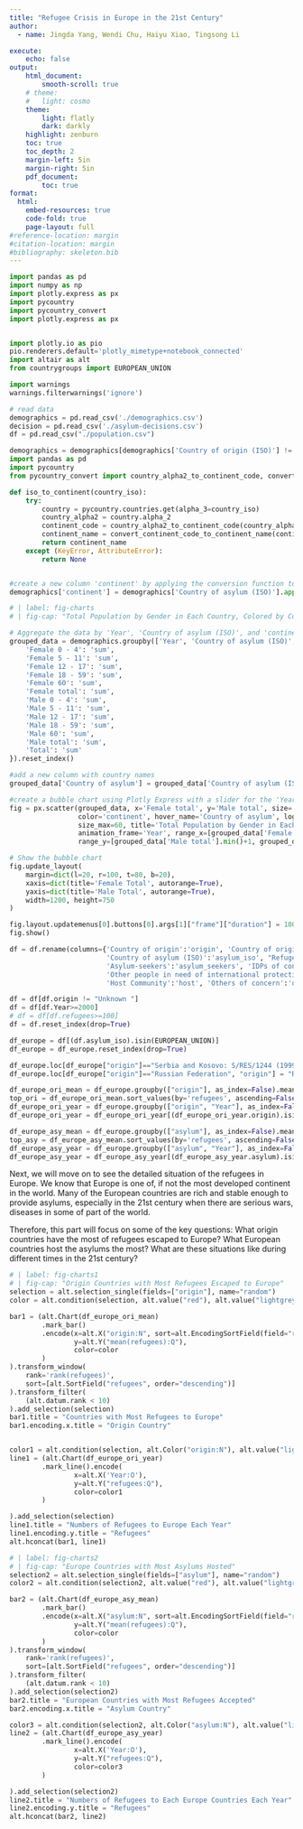 ```yaml
---
title: "Refugee Crisis in Europe in the 21st Century"
author:
  - name: Jingda Yang, Wendi Chu, Haiyu Xiao, Tingsong Li

execute:
    echo: false
output:
    html_document:
        smooth-scroll: true
    # theme:
    #   light: cosmo
    theme:
        light: flatly
        dark: darkly
    highlight: zenburn
    toc: true
    toc_depth: 2
    margin-left: 5in
    margin-right: 5in
    pdf_document:
        toc: true
format:
  html:
    embed-resources: true
    code-fold: true
    page-layout: full
#reference-location: margin
#citation-location: margin
#bibliography: skeleton.bib
---
```


```python
import pandas as pd
import numpy as np
import plotly.express as px
import pycountry
import pycountry_convert
import plotly.express as px


import plotly.io as pio
pio.renderers.default='plotly_mimetype+notebook_connected'
import altair as alt
from countrygroups import EUROPEAN_UNION

import warnings
warnings.filterwarnings('ignore')
```

```python
# read data
demographics = pd.read_csv('./demographics.csv')
decision = pd.read_csv('./asylum-decisions.csv')
df = pd.read_csv("./population.csv")
```

```python
demographics = demographics[demographics['Country of origin (ISO)'] != demographics['Country of asylum (ISO)']]
import pandas as pd
import pycountry
from pycountry_convert import country_alpha2_to_continent_code, convert_continent_code_to_continent_name

def iso_to_continent(country_iso):
    try:
        country = pycountry.countries.get(alpha_3=country_iso)
        country_alpha2 = country.alpha_2
        continent_code = country_alpha2_to_continent_code(country_alpha2)
        continent_name = convert_continent_code_to_continent_name(continent_code)
        return continent_name
    except (KeyError, AttributeError):
        return None


#create a new column 'continent' by applying the conversion function to the 'Country of asylum (ISO)' column
demographics['continent'] = demographics['Country of asylum (ISO)'].apply(iso_to_continent)
```

```python
# | label: fig-charts
# | fig-cap: "Total Population by Gender in Each Country, Colored by Continent"

# Aggregate the data by 'Year', 'Country of asylum (ISO)', and 'continent', summing the values for each age group and gender
grouped_data = demographics.groupby(['Year', 'Country of asylum (ISO)', 'continent']).agg({
    'Female 0 - 4': 'sum',
    'Female 5 - 11': 'sum',
    'Female 12 - 17': 'sum',
    'Female 18 - 59': 'sum',
    'Female 60': 'sum',
    'Female total': 'sum',
    'Male 0 - 4': 'sum',
    'Male 5 - 11': 'sum',
    'Male 12 - 17': 'sum',
    'Male 18 - 59': 'sum',
    'Male 60': 'sum',
    'Male total': 'sum',
    'Total': 'sum'
}).reset_index()

#add a new column with country names
grouped_data['Country of asylum'] = grouped_data['Country of asylum (ISO)'].apply(lambda x: pycountry.countries.get(alpha_3=x).name)

#create a bubble chart using Plotly Express with a slider for the 'Year' column
fig = px.scatter(grouped_data, x='Female total', y='Male total', size='Total', 
                 color='continent', hover_name='Country of asylum', log_x=True, log_y=True, 
                 size_max=60, title='Total Population by Gender in Each Country, Colored by Continent',
                 animation_frame='Year', range_x=[grouped_data['Female total'].min()+1, grouped_data['Female total'].max()],
                 range_y=[grouped_data['Male total'].min()+1, grouped_data['Male total'].max()])

# Show the bubble chart
fig.update_layout(
    margin=dict(l=20, r=100, t=80, b=20),
    xaxis=dict(title='Female Total', autorange=True),
    yaxis=dict(title='Male Total', autorange=True),
    width=1200, height=750
)

fig.layout.updatemenus[0].buttons[0].args[1]["frame"]["duration"] = 1000
fig.show()
```

```python
df = df.rename(columns={'Country of origin':'origin', 'Country of origin (ISO)':'origin_iso', 'Country of asylum':'asylum', 
                        'Country of asylum (ISO)':'asylum_iso', "Refugees under UNHCR's mandate":'refugees', 
                        'Asylum-seekers':'asylum_seekers', 'IDPs of concern to UNHCR':'idps_of_concern', 
                        'Other people in need of international protection':'need_protect', 'Stateless persons':'stateless',
                        'Host Community':'host', 'Others of concern':'other_of_concern'})

df = df[df.origin != "Unknown "]
df = df[df.Year>=2000]
# df = df[df.refugees>=100]
df = df.reset_index(drop=True)

df_europe = df[(df.asylum_iso).isin(EUROPEAN_UNION)]
df_europe = df_europe.reset_index(drop=True)

df_europe.loc[df_europe["origin"]=="Serbia and Kosovo: S/RES/1244 (1999)", "origin"] = "Serbia"
df_europe.loc[df_europe["origin"]=="Russian Federation", "origin"] = "Russia"

df_europe_ori_mean = df_europe.groupby(["origin"], as_index=False).mean()
top_ori = df_europe_ori_mean.sort_values(by='refugees', ascending=False).head(10)
df_europe_ori_year = df_europe.groupby(["origin", "Year"], as_index=False).mean()
df_europe_ori_year = df_europe_ori_year[(df_europe_ori_year.origin).isin(top_ori.origin)]

df_europe_asy_mean = df_europe.groupby(["asylum"], as_index=False).mean()
top_asy = df_europe_asy_mean.sort_values(by='refugees', ascending=False).head(10)
df_europe_asy_year = df_europe.groupby(["asylum", "Year"], as_index=False).mean()
df_europe_asy_year = df_europe_asy_year[(df_europe_asy_year.asylum).isin(top_asy.asylum)]
```

Next, we will move on to see the detailed situation of the refugees in Europe. We know that Europe is one of, if not the most developed continent in the world. Many of the European countries are rich and stable enough to provide asylums, especially in the 21st century when there are serious wars, diseases in some of part of the world.

Therefore, this part will focus on some of the key questions: What origin countries have the most of refugees escaped to Europe? What European countries host the asylums the most? What are these situations like during different times in the 21st century?

```python
# | label: fig-charts1
# | fig-cap: "Origin Countries with Most Refugees Escaped to Europe"
selection = alt.selection_single(fields=["origin"], name="random")
color = alt.condition(selection, alt.value("red"), alt.value("lightgrey"))

bar1 = (alt.Chart(df_europe_ori_mean)
        .mark_bar()
        .encode(x=alt.X("origin:N", sort=alt.EncodingSortField(field="refugees", op="mean", order="descending")),
                y=alt.Y("mean(refugees):Q"),
                color=color
        )
).transform_window(
    rank='rank(refugees)',
    sort=[alt.SortField("refugees", order="descending")]
).transform_filter(
    (alt.datum.rank < 10)
).add_selection(selection)
bar1.title = "Countries with Most Refugees to Europe"
bar1.encoding.x.title = "Origin Country"


color1 = alt.condition(selection, alt.Color("origin:N"), alt.value("lightgrey"))
line1 = (alt.Chart(df_europe_ori_year)
        .mark_line().encode(
                x=alt.X('Year:O'),
                y=alt.Y("refugees:Q"),
                color=color1
        )

).add_selection(selection)
line1.title = "Numbers of Refugees to Europe Each Year"
line1.encoding.y.title = "Refugees"
alt.hconcat(bar1, line1)
```

```python
# | label: fig-charts2
# | fig-cap: "Europe Countries with Most Asylums Hosted"
selection2 = alt.selection_single(fields=["asylum"], name="random")
color2 = alt.condition(selection2, alt.value("red"), alt.value("lightgrey"))

bar2 = (alt.Chart(df_europe_asy_mean)
        .mark_bar()
        .encode(x=alt.X("asylum:N", sort=alt.EncodingSortField(field="refugees", op="mean", order="descending")),
                y=alt.Y("mean(refugees):Q"),
                color=color
        )
).transform_window(
    rank='rank(refugees)',
    sort=[alt.SortField("refugees", order="descending")]
).transform_filter(
    (alt.datum.rank < 10)
).add_selection(selection2)
bar2.title = "European Countries with Most Refugees Accepted"
bar2.encoding.x.title = "Asylum Country"

color3 = alt.condition(selection2, alt.Color("asylum:N"), alt.value("lightgrey"))
line2 = (alt.Chart(df_europe_asy_year)
        .mark_line().encode(
                x=alt.X('Year:O'),
                y=alt.Y("refugees:Q"),
                color=color3
        )

).add_selection(selection2)
line2.title = "Numbers of Refugees to Each Europe Countries Each Year"
line2.encoding.y.title = "Refugees"
alt.hconcat(bar2, line2)
```
